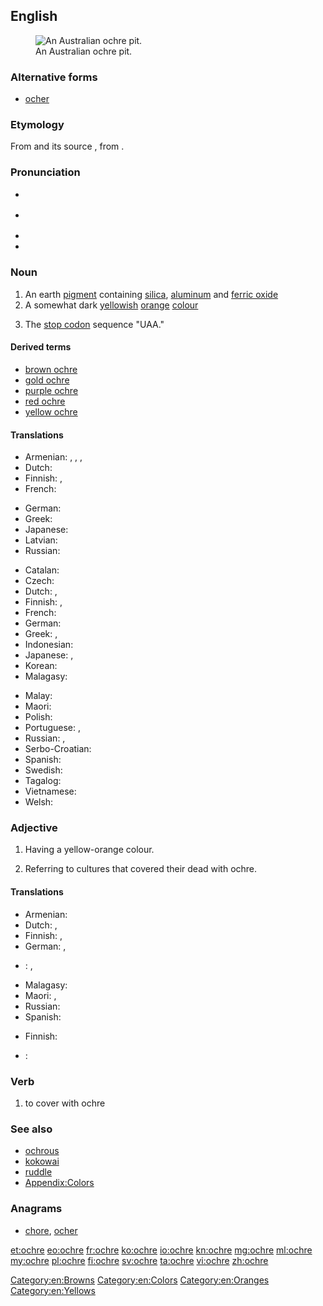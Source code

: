 ==English==
{{was wotd|2010|August|3}}
{{wikipedia}}

[[File:AboriginalOchrePitCentralAustralia.JPG|thumb|right|An Australian ochre pit.]]

===Alternative forms===
* [[ocher]]

===Etymology===
From {{etyl|fro|en}} {{term|ocre|lang=fro}} and its source {{etyl|la|en}} {{term/t|la|ōchra}}, from {{etyl|grc|en}} {{term|lang=grc|ὤχρα|tr=ōkhra||pale yellow}}.

===Pronunciation===
* {{a|UK}} {{IPA|/ˈəʊkə/}}
* {{a|US}} {{IPA|/ˈoʊkɚ/}}
* {{audio|en-us-ochre.ogg|Audio (US)}}
* {{rhymes|əʊkə(r)}}

===Noun===
{{en-noun}}

# An earth [[pigment]] containing [[silica]], [[aluminum]] and [[ferric oxide]]
# A somewhat dark [[yellow]]ish [[orange]] [[color|colour]]
#: {{color panel|E3A857}}
# {{context|molecular biology|colloquial|lang=en}} The [[stop codon]] sequence "UAA."

====Derived terms====
* [[brown ochre]]
* [[gold ochre]]
* [[purple ochre]]
* [[red ochre]]
* [[yellow ochre]]

====Translations====
{{trans-top|earth pigment}}
* Armenian: {{t-|hy|օխրա|tr=òxra}}, {{t-|hy|օքրա|tr=òk’ra}}, {{t-|hy|դեղնդեղ|tr=deġndeġ}}, {{t-|hy|դեղնահող|tr=deġnahoġ}}
* Dutch: {{t+|nl|oker|n}}
* Finnish: {{t+|fi|keltamulta}}, {{t+|fi|okra}}
* French: {{t+|fr|ocre|f}}
{{trans-mid}}
* German: {{t+|de|Ocker|m}}
* Greek: {{t+|el|ώχρα|f|tr=óchra}}
* Japanese: {{t-|ja|黄土|tr=おうど, ōdo|sc=Jpan}}
* Latvian: {{t-|lv|okers|m}}
* Russian: {{t+|ru|охра|f|tr=óxra}}
{{trans-bottom}}

{{trans-top|yellowish-orange colour}}
* Catalan: {{t-|ca|ocre}}
* Czech: {{t-|cs|okr|m}}
* Dutch: {{t+|nl|oker|n}}, {{t-|nl|okerkleur}}
* Finnish: {{t+|fi|okra}}, {{t-|fi|okrankeltainen}}
* French: {{t+|fr|ocre|f}}
* German: {{t+|de|Ocker}}
* Greek: {{t+|el|ώχρα|f|tr=óchra}}, {{t-|el|υποκίτρινο|n|tr=ypokítrino}}
* Indonesian: {{t+|id|oker}}
* Japanese: {{t-|ja|オーカー|tr=ōkā|sc=Jpan}}, {{t-|ja|黄土色|tr=おうどいろ, ōdo|sc=Jpan}}
* Korean: {{t-|ko|황토|tr=hwangto|sc=Hang}}
* Malagasy: {{t+|mg|bibidia}}
{{trans-mid}}
* Malay: {{t-|ms|oker}}
* Maori: {{t-|mi|kōkōwai}}
* Polish: {{t+|pl|ochra|f}}
* Portuguese: {{t+|pt|ocre|m}}, {{t-|pt|ocra|f}}
* Russian: {{t-|ru|жёлто-оранжевый}} {{t+|ru|цвет|m}}, {{t+|ru|охра}}
* Serbo-Croatian: {{t-|sh|oker}}
* Spanish: {{t+|es|ocre}}
* Swedish: {{t+|sv|ockra|c}}
* Tagalog: {{t-|tl|okre}}
* Vietnamese: {{t-|vi|thổ hoàng}}
* Welsh: {{t-|cy|ocr|f}}
{{trans-bottom}}

===Adjective===
{{en-adj|-}}

# Having a yellow-orange colour.
# {{context|archaeology|lang=en}} Referring to cultures that covered their dead with ochre.

====Translations====
{{trans-top|having yellow-orange colour}}
* Armenian: {{t-|hy|դեղնակարմիր|tr=deġnakarmir}}
* Dutch: {{t+|nl|oker}}, {{t-|nl|okerkleurig}}
* Finnish: {{t+|fi|okra}}, {{t-|fi|okrankeltainen}}
* German: {{t-|de|ocker}}, {{t-|de|ockerfarben}}
{{trans-mid}}
* {{ttbc|ja}}: {{t-|ja|オーカーの|tr=ōkā no|sc=Jpan}}, {{t-|ja|黄土色の|tr=おうどいろの, ōdo no|sc=Jpan}}
* Malagasy: {{t+|mg|bibidia}}
* Maori: {{t-|mi|kōkōwai}}, {{t-|mi|hōrua}}
* Russian: {{t-|ru|жёлто-оранжевый}}
* Spanish: {{t+|es|ocre}}
{{trans-bottom}}

{{trans-top|in archeology}}
* Finnish: {{t-|fi|okrahauta|alt=okrahauta-}}
{{trans-mid}}
{{trans-bottom}}

{{checktrans-top}}
* {{ttbc|sh}}: {{t-|sh|oker|m}}<!-- noun or adjective? -->
{{trans-bottom}}

===Verb===
{{en-verb|ochr|ed}}

# to cover with ochre

===See also===
* [[ochrous]]
* [[kokowai]]
* [[ruddle]]
* [[Appendix:Colors]]

===Anagrams===
* [[chore#English|chore]], [[ocher#English|ocher]]

[[Category:en:Browns]]
[[Category:en:Colors]]
[[Category:en:Oranges]]
[[Category:en:Yellows]]

[[et:ochre]]
[[eo:ochre]]
[[fr:ochre]]
[[ko:ochre]]
[[io:ochre]]
[[kn:ochre]]
[[mg:ochre]]
[[ml:ochre]]
[[my:ochre]]
[[pl:ochre]]
[[fi:ochre]]
[[sv:ochre]]
[[ta:ochre]]
[[vi:ochre]]
[[zh:ochre]]